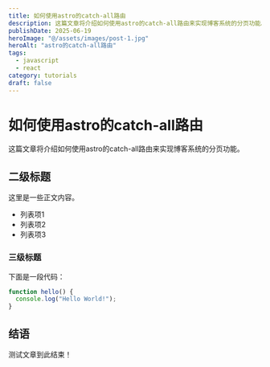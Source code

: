```yaml
---
title: 如何使用astro的catch-all路由
description: 这篇文章将介绍如何使用astro的catch-all路由来实现博客系统的分页功能。
publishDate: 2025-06-19
heroImage: "@/assets/images/post-1.jpg"
heroAlt: "astro的catch-all路由"
tags:
  - javascript
  - react
category: tutorials
draft: false
---
```


# 如何使用astro的catch-all路由

这篇文章将介绍如何使用astro的catch-all路由来实现博客系统的分页功能。

## 二级标题

这里是一些正文内容。

- 列表项1
- 列表项2
- 列表项3

### 三级标题

下面是一段代码：

```js
function hello() {
  console.log("Hello World!");
}
```

## 结语

测试文章到此结束！
